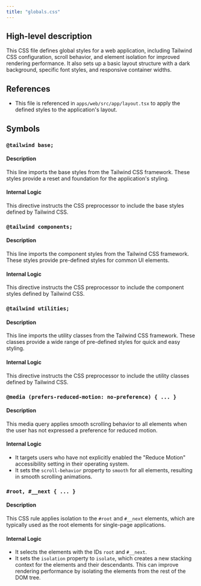 ```yaml
---
title: "globals.css"
---
```


## High-level description
This CSS file defines global styles for a web application, including Tailwind CSS configuration, scroll behavior, and element isolation for improved rendering performance. It also sets up a basic layout structure with a dark background, specific font styles, and responsive container widths.

## References
- This file is referenced in `apps/web/src/app/layout.tsx` to apply the defined styles to the application's layout.

## Symbols
### `@tailwind base;`
#### Description
This line imports the base styles from the Tailwind CSS framework. These styles provide a reset and foundation for the application's styling.

#### Internal Logic
This directive instructs the CSS preprocessor to include the base styles defined by Tailwind CSS.

### `@tailwind components;`
#### Description
This line imports the component styles from the Tailwind CSS framework. These styles provide pre-defined styles for common UI elements.

#### Internal Logic
This directive instructs the CSS preprocessor to include the component styles defined by Tailwind CSS.

### `@tailwind utilities;`
#### Description
This line imports the utility classes from the Tailwind CSS framework. These classes provide a wide range of pre-defined styles for quick and easy styling.

#### Internal Logic
This directive instructs the CSS preprocessor to include the utility classes defined by Tailwind CSS.

### `@media (prefers-reduced-motion: no-preference) { ... }`
#### Description
This media query applies smooth scrolling behavior to all elements when the user has not expressed a preference for reduced motion.

#### Internal Logic
- It targets users who have not explicitly enabled the "Reduce Motion" accessibility setting in their operating system.
- It sets the `scroll-behavior` property to `smooth` for all elements, resulting in smooth scrolling animations.

### `#root, #__next { ... }`
#### Description
This CSS rule applies isolation to the `#root` and `#__next` elements, which are typically used as the root elements for single-page applications.

#### Internal Logic
- It selects the elements with the IDs `root` and `#__next`.
- It sets the `isolation` property to `isolate`, which creates a new stacking context for the elements and their descendants. This can improve rendering performance by isolating the elements from the rest of the DOM tree.
